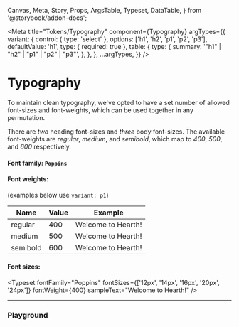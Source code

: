   Canvas,
  Meta,
  Story,
  Props,
  ArgsTable,
  Typeset,
  DataTable,
} from '@storybook/addon-docs';


<Meta
  title="Tokens/Typography"
  component={Typography}
  argTypes={{
    variant: {
      control: { type: 'select' },
      options: ['h1', 'h2', 'p1', 'p2', 'p3'],
      defaultValue: 'h1',
      type: { required: true },
      table: {
        type: {
          summary: '"h1" | "h2" | "p1" | "p2" | "p3"',
        },
      },
    },
    ...argTypes,
  }}
/>

# Typography

To maintain clean typography, we've opted to have a set number of allowed font-sizes and font-weights,
which can be used together in any permutation.

There are _two_ heading font-sizes and _three_ body font-sizes.
The available font-weights are _regular_, _medium_, and _semibold_, which map to _400_, _500_, and _600_ respectively.

#### Font family: `Poppins`

#### Font weights:

(examples below use `variant: p1`)

| Name     | Value | Example                                                                    |
| -------- | ----- | -------------------------------------------------------------------------- |
| regular  | 400   | <Typography variant="p1" weight="regular">Welcome to Hearth!</Typography>  |
| medium   | 500   | <Typography variant="p1" weight="medium">Welcome to Hearth!</Typography>   |
| semibold | 600   | <Typography variant="p1" weight="semibold">Welcome to Hearth!</Typography> |

#### Font sizes:

<Typeset
  fontFamily="Poppins"
  fontSizes={['12px', '14px', '16px', '20px', '24px']}
  fontWeight={400}
  sampleText="Welcome to Hearth!"
/>

---

### Playground

<Canvas>
  <Story story={typographyPlayground} name="Playground" />
</Canvas>

<ArgsTable of={Typography} story="Playground" />
